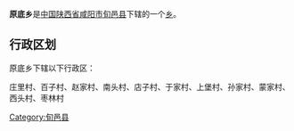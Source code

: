 {{中国乡级行政区
|行政区全称 = 原底乡
|景观照片文件名 = 
|景观照片描述 = 
|汉语拼音 =
|其他语言 = 
|其他语言名称 = 
|位置图文件名 = 
|位置图描述 = 
|自定义图片=
|上级行政区 = [[陕西省|陕西省]][[咸阳市|咸阳市]][[旬邑县|旬邑县]]
|行政区类别 = [[乡级行政区|乡]]
|行政区划代码 = 
|行政区划 = 
|村委会 = 
|居委会 = 
|建置时间 = 
|领导职位 = 
|领导名称 = 
|政府驻地 = 
|毗邻 = 
|地理坐标 = {{coord|35.0307|N|108.2236|E|display=inline,title|dim:3000_type:landmark_region:CN}}
|总面积 = 
|总人口 = 
|户籍人口 = 
|户籍人口年份 = 
|常住人口 = 
|常住人口年份 = 
|人口密度 = 
|GDP = 
|邮政编码 = 
|电话区号 = 
|官方网站 = 
|网站名称 = 
}}
'''原底乡'''是[[中华人民共和国|中国]][[陕西省|陕西省]][[咸阳市|咸阳市]][[旬邑县|旬邑县]]下辖的一个[[乡级行政区|乡]]。

== 行政区划 ==
原底乡下辖以下行政区：

庄里村、百子村、赵家村、南头村、店子村、于家村、上堡村、孙家村、蒙家村、西头村、枣林村

{{陕西小作品}}
{{旬邑县行政区划}}

[[Category:旬邑县|Category:旬邑县]]